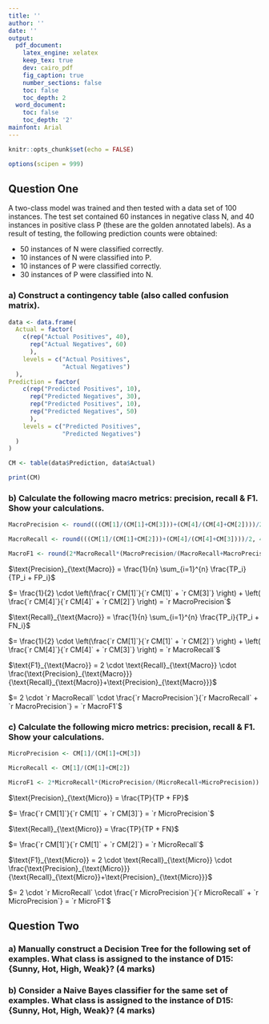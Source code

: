 ```yaml
---
title: ''
author: ''
date: ''
output:
  pdf_document:
    latex_engine: xelatex
    keep_tex: true
    dev: cairo_pdf
    fig_caption: true
    number_sections: false
    toc: false
    toc_depth: 2
  word_document:
    toc: false
    toc_depth: '2'
mainfont: Arial
---
```


```r

knitr::opts_chunk$set(echo = FALSE)

options(scipen = 999)

```

\begin{center}
\LARGE \textbf{Computer Science Assignment} \\
\end{center}

\begin{center}
\Large \textbf{Michael Alizzi} \\
\Large \textbf{15 April 2025}
\end{center}

\rule{\textwidth}{0.4pt}

## Question One

A two-class model was trained and then tested with a data set of 100 instances. The test set contained 60 instances in negative class N, and 40 instances in positive class P (these are the golden annotated labels). As a result of testing, the following prediction counts were obtained:

- 50 instances of N were classified correctly.
- 10 instances of N were classified into P.
- 10 instances of P were classified correctly.
- 30 instances of P were classified into N.

### a) Construct a contingency table (also called confusion matrix).

```r

data <- data.frame(
  Actual = factor(
    c(rep("Actual Positives", 40),
      rep("Actual Negatives", 60)
      ),
    levels = c("Actual Positives",
               "Actual Negatives")
  ),
Prediction = factor(
    c(rep("Predicted Positives", 10),
      rep("Predicted Negatives", 30),
      rep("Predicted Positives", 10),
      rep("Predicted Negatives", 50)
      ),
    levels = c("Predicted Positives",
               "Predicted Negatives")
  )
)

CM <- table(data$Prediction, data$Actual)

print(CM)

```

### b) Calculate the following macro metrics: precision, recall & F1. Show your calculations.

```r

MacroPrecision <- round(((CM[1]/(CM[1]+CM[3]))+(CM[4]/(CM[4]+CM[2])))/2, 4)

MacroRecall <- round(((CM[1]/(CM[1]+CM[2]))+(CM[4]/(CM[4]+CM[3])))/2, 4)

MacroF1 <- round(2*MacroRecall*(MacroPrecision/(MacroRecall+MacroPrecision)), 4)

```

$\text{Precision}_{\text{Macro}} = \frac{1}{n} \sum_{i=1}^{n} \frac{TP_i}{TP_i + FP_i}$

$= \frac{1}{2} \cdot \left(\frac{`r CM[1]`}{`r CM[1]` + `r CM[3]`} \right)  + \left( \frac{`r CM[4]`}{`r CM[4]` + `r CM[2]`} \right) = `r MacroPrecision`$

$\text{Recall}_{\text{Macro}} = \frac{1}{n} \sum_{i=1}^{n} \frac{TP_i}{TP_i + FN_i}$

$= \frac{1}{2} \cdot \left(\frac{`r CM[1]`}{`r CM[1]` + `r CM[2]`} \right)  + \left( \frac{`r CM[4]`}{`r CM[4]` + `r CM[3]`} \right) = `r MacroRecall`$

$\text{F1}_{\text{Macro}} = 2 \cdot \text{Recall}_{\text{Macro}} \cdot \frac{\text{Precision}_{\text{Macro}}}{\text{Recall}_{\text{Macro}}+\text{Precision}_{\text{Macro}}}$

$= 2 \cdot `r MacroRecall` \cdot \frac{`r MacroPrecision`}{`r MacroRecall` + `r MacroPrecision`} = `r MacroF1`$

### c) Calculate the following micro metrics: precision, recall & F1. Show your calculations. 

```r

MicroPrecision <- CM[1]/(CM[1]+CM[3])

MicroRecall <- CM[1]/(CM[1]+CM[2])

MicroF1 <- 2*MicroRecall*(MicroPrecision/(MicroRecall+MicroPrecision))

```

$\text{Precision}_{\text{Micro}} = \frac{TP}{TP + FP}$

$= \frac{`r CM[1]`}{`r CM[1]` + `r CM[3]`}  = `r MicroPrecision`$

$\text{Recall}_{\text{Micro}} = \frac{TP}{TP + FN}$

$= \frac{`r CM[1]`}{`r CM[1]` + `r CM[2]`} = `r MicroRecall`$

$\text{F1}_{\text{Micro}} = 2 \cdot \text{Recall}_{\text{Micro}} \cdot \frac{\text{Precision}_{\text{Micro}}}{\text{Recall}_{\text{Micro}}+\text{Precision}_{\text{Micro}}}$

$= 2 \cdot `r MicroRecall` \cdot \frac{`r MicroPrecision`}{`r MicroRecall` + `r MicroPrecision`} = `r MicroF1`$

## Question Two

### a) Manually construct a Decision Tree for the following set of examples. What class is assigned to the instance of D15: {Sunny, Hot, High, Weak}? (4 marks)

### b) Consider a Naive Bayes classifier for the same set of examples. What class is assigned to the instance of D15: {Sunny, Hot, High, Weak}? (4 marks)

